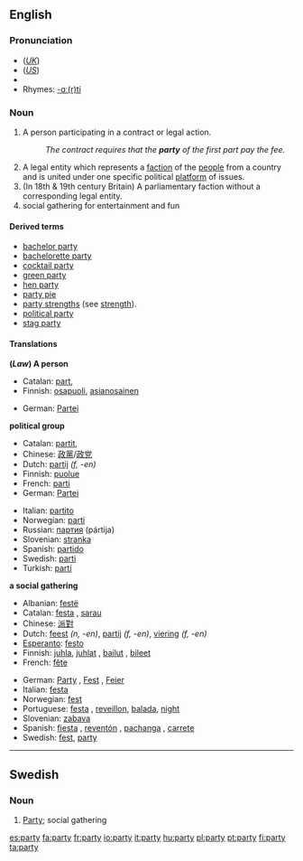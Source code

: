 ==English==

{{rank|spirit|sometimes|account|453|party|sight|electronic|sea}}

===Pronunciation===
*(''[[Received Pronunciation|UK]]'') {{IPA|/pɑː.ti/}}
*(''[[General American|US]]'') {{IPA|/pɑɹ.ti/}}
*{{audio|en-us-party.ogg|Audio (US)}}
* Rhymes: [[Rhymes:English:-ɑː(r)ti|-ɑː(r)ti]]

===Noun===
{{en-noun|parti|es}}

# {{law}} A person participating in a contract or legal action.
#:''The contract requires that the '''party''' of the first part pay the fee.''
# A legal entity which represents a [[faction]] of the [[people]] from a country and is united under one specific political [[platform]] of issues.
# (In 18th & 19th century Britain) A parliamentary faction without a corresponding legal entity.
# social gathering for entertainment and fun

====Derived terms====
*[[bachelor party]]
*[[bachelorette party]]
*[[cocktail party]]
*[[green party]]
*[[hen party]]
*[[party pie]]
*[[party strengths]] (see [[strength]]). 
*[[political party]]
*[[stag party]]

====Translations====
'''(''Law'') A person'''
{{top}}
*Catalan: [[part]], {{f}}
*Finnish: [[osapuoli]], [[asianosainen]]
{{mid}}
*German: [[Partei]] {{f}}
{{bottom}}

'''political group'''
{{top}}
*Catalan: [[partit]], {{m}}
*Chinese: [[政黨]]/[[政党]]
*Dutch: [[partij]] ''(f, -en)''
*Finnish: [[puolue]]
*French: [[parti]] {{n}}
*German: [[Partei]] {{f}}
{{mid}}
*Italian: [[partito]] {{n}}
*Norwegian: [[parti]] {{n}}
*Russian: [[партия]] (pártija) {{f}}
*Slovenian: [[stranka]]
*Spanish: [[partido]] {{m}}
*Swedish: [[parti]] {{n}}
*Turkish: [[parti]]
{{bottom}}

<!--Uncomment when adding first translation
'''a parliamentary faction'''
{{top}}
{{mid}}
{{bottom}}
-->

'''a social gathering'''
{{top}}
*Albanian: [[festë]]
*Catalan: [[festa]] {{f}}, [[sarau]] {{m}} 
*Chinese: [[派對]]
*Dutch: [[feest]] ''(n, -en)'', [[partij]] ''(f, -en)'', [[viering]] ''(f, -en)''
*[[Esperanto]]: [[festo]]
*Finnish: [[juhla]], [[juhlat]] {{p}}, [[bailut]] {{p}}, [[bileet]] {{p}}
*French: [[fête]] {{f}}
{{mid}}
*German: [[Party]] {{f}}, [[Fest]] {{n}}, [[Feier]] {{f}}
*Italian: [[festa]] {{f}}
*Norwegian: [[fest]] {{m}}
*Portuguese: [[festa]] {{f}}, [[reveillon]], [[balada]], [[night]]
*Slovenian: [[zabava]]
*Spanish: [[fiesta]] {{f}}, [[reventón]] {{m}}, [[pachanga]] {{f}}, [[carrete]] {{m}}
*Swedish: [[fest]], [[party#Swedish|party]] {{n}}
{{bottom}}

----

==Swedish==

===Noun===
{{sv-noun-reg-n}}

#[[#English|Party]]; social gathering

[[es:party]]
[[fa:party]]
[[fr:party]]
[[io:party]]
[[it:party]]
[[hu:party]]
[[pl:party]]
[[pt:party]]
[[fi:party]]
[[ta:party]]